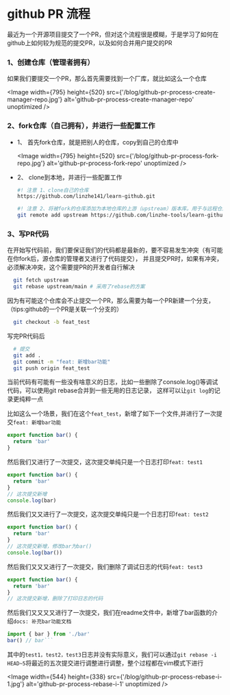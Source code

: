 # github PR 流程

最近为一个开源项目提交了一个PR，但对这个流程很是模糊，于是学习了如何在github上如何较为规范的提交PR，以及如何合并用户提交的PR

### 1、创建仓库（管理者拥有）

如果我们要提交一个PR，那么首先需要找到一个厂库，就比如这么一个仓库

<Image
  width={795}
  height={520}
  src={'/blog/github-pr-process-create-manager-repo.jpg'}
  alt='github-pr-process-create-manager-repo'
  unoptimized
/>

### 2、fork仓库（自己拥有），并进行一些配置工作

- 1、 首先fork仓库，就是把别人的仓库，copy到自己的仓库中

  <Image
    width={795}
    height={520}
    src={'/blog/github-pr-process-fork-repo.jpg'}
    alt='github-pr-process-fork-repo'
    unoptimized
  />

- 2、 clone到本地，并进行一些配置工作

  ```bash
  #! 注意 1、clone自己的仓库
  https://github.com/linzhe141/learn-github.git

  #! 注意 2、将被fork的仓库添加为本地仓库的上游（upstream）版本库。用于与远程仓库(被fork的仓库)保持同步
  git remote add upstream https://github.com/linzhe-tools/learn-github.git
  ```

### 3、写PR代码

在开始写代码前，我们要保证我们的代码都是最新的，要不容易发生冲突（有可能在你fork后，源仓库的管理者又进行了代码提交），
并且提交PR时，如果有冲突，必须解决冲突，这个需要提PR的开发者自行解决

```bash
  git fetch upstream
  git rebase upstream/main # 采用了rebase的方案
```

因为有可能这个仓库会不止提交一个PR，那么需要为每一个PR新建一个分支，（tips:github的一个PR是关联一个分支的）

```bash
  git checkout -b feat_test
```

写完PR代码后

```bash
  # 提交
  git add .
  git commit -m "feat: 新增bar功能"
  git push origin feat_test
```

当前代码有可能有一些没有啥意义的日志，比如一些删除了console.log()等调试代码，可以使用git rebase合并到一些无用的日志记录，
这样可以让`git log`的记录更纯粹一点

比如这么一个场景，我们在这个`feat_test`，新增了如下一个文件,并进行了一次提交`feat: 新增bar功能`

```ts filename='bar.ts'
export function bar() {
  return 'bar'
}
```

然后我们又进行了一次提交，这次提交单纯只是一个日志打印`feat: test1`

```ts filename='bar.ts'
export function bar() {
  return 'bar'
}
// 这次提交新增
console.log(bar)
```

然后我们又又进行了一次提交，这次提交单纯只是一个日志打印`feat: test2`

```ts filename='bar.ts'
export function bar() {
  return 'bar'
}
// 这次提交新增，修改bar为bar()
console.log(bar())
```

然后我们又又又进行了一次提交，我们删除了调试日志的代码`feat: test3`

```ts
export function bar() {
  return 'bar'
}
// 这次提交新增，删除了打印日志的代码
```

然后我们又又又又进行了一次提交，我们在readme文件中，新增了bar函数的介绍`docs: 补充bar功能文档`

````ts
import { bar } from './bar'
bar() // bar```
````

其中的`test1，test2，test3`日志并没有实际意义，我们可以通过`git rebase -i HEAD~5`将最近的五次提交进行调整进行调整，整个过程都在vim模式下进行

<Image
  width={544}
  height={338}
  src={'/blog/github-pr-process-rebase-i-1.jpg'}
  alt='github-pr-process-rebase-i-1'
  unoptimized
/>
